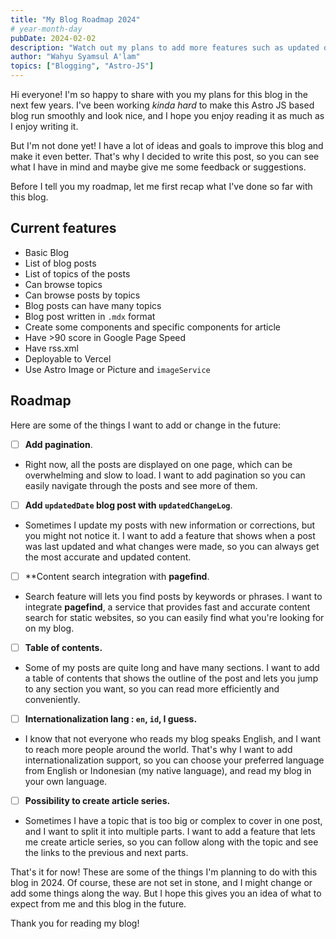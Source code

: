 ```yaml
---
title: "My Blog Roadmap 2024"
# year-month-day
pubDate: 2024-02-02
description: "Watch out my plans to add more features such as updated date and change log, table of contents, and more in this blog."
author: "Wahyu Syamsul A'lam"
topics: ["Blogging", "Astro-JS"]
---
```


Hi everyone! I'm so happy to share with you my plans for this blog in the next few years. I've been working _kinda hard_ to make this Astro JS based blog run smoothly and look nice, and I hope you enjoy reading it as much as I enjoy writing it.

But I'm not done yet! I have a lot of ideas and goals to improve this blog and make it even better. That's why I decided to write this post, so you can see what I have in mind and maybe give me some feedback or suggestions.

Before I tell you my roadmap, let me first recap what I've done so far with this blog.

## Current features

- Basic Blog
- List of blog posts
- List of topics of the posts
- Can browse topics
- Can browse posts by topics
- Blog posts can have many topics
- Blog post written in `.mdx` format
- Create some components and specific components for article
- Have >90 score in Google Page Speed
- Have rss.xml
- Deployable to Vercel
- Use Astro Image or Picture and `imageService`

## Roadmap

Here are some of the things I want to add or change in the future:

- [ ] **Add pagination**.
- Right now, all the posts are displayed on one page, which can be overwhelming and slow to load. I want to add pagination so you can easily navigate through the posts and see more of them.

- [ ] **Add `updatedDate` blog post with `updatedChangeLog`**.
- Sometimes I update my posts with new information or corrections, but you might not notice it. I want to add a feature that shows when a post was last updated and what changes were made, so you can always get the most accurate and updated content.
- [ ] **Content search integration with **pagefind**.
- Search feature will lets you find posts by keywords or phrases. I want to integrate **pagefind**, a service that provides fast and accurate content search for static websites, so you can easily find what you're looking for on my blog.
- [ ] **Table of contents.**
- Some of my posts are quite long and have many sections. I want to add a table of contents that shows the outline of the post and lets you jump to any section you want, so you can read more efficiently and conveniently.
- [ ] **Internationalization lang : `en`, `id`, I guess.**
- I know that not everyone who reads my blog speaks English, and I want to reach more people around the world. That's why I want to add internationalization support, so you can choose your preferred language from English or Indonesian (my native language), and read my blog in your own language.
- [ ] **Possibility to create article series.**
- Sometimes I have a topic that is too big or complex to cover in one post, and I want to split it into multiple parts. I want to add a feature that lets me create article series, so you can follow along with the topic and see the links to the previous and next parts.

That's it for now! These are some of the things I'm planning to do with this blog in 2024. Of course, these are not set in stone, and I might change or add some things along the way. But I hope this gives you an idea of what to expect from me and this blog in the future.

Thank you for reading my blog!
